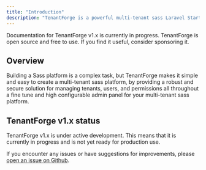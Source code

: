 ```yaml
---
title: "Introduction"
description: "TenantForge is a powerful multi-tenant sass Laravel Starter Kit powered by Filament and Tenancy for Laravel."
---
```


<Tip>
    Documentation for TenantForge v1.x is currently in progress.
</Tip>

<CardGroup>
    <Card title="Sponsor TenantForge" icon="box-heart" href="https://github.com/sponsors/mintlify">
        TenantForge is open source and free to use. If you find it useful, consider sponsoring it.
    </Card>
</CardGroup>

## Overview

Building a Sass platform is a complex task, but TenantForge makes it simple and easy to create a multi-tenant sass platform,
by providing a robust and secure solution for managing tenants, users, and permissions all throughout a fine tune and high configurable admin panel for your multi-tenant sass platform.

## TenantForge v1.x status

TenantForge v1.x is under active development. This means that it is currently in progress and is not yet ready for production use.

If you encounter any issues or have suggestions for improvements, please [open an issue on Github](https://github.com/tenant-forge/core/issues/new).